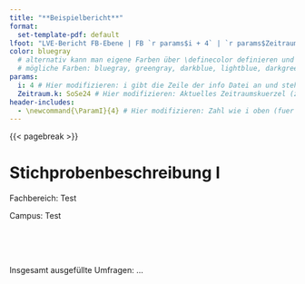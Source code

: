 ```yaml
---
title: "**Beispielbericht**"
format:
  set-template-pdf: default
lfoot: "LVE-Bericht FB-Ebene | FB `r params$i + 4` | `r params$Zeitraum.k`"
color: bluegray
  # alternativ kann man eigene Farben über \definecolor definieren und sie "maincolor" und "tablecolor" nennen.
  # mögliche Farben: bluegray, greengray, darkblue, lightblue, darkgreen, lightgreen, violett, pink, red, orange (RPTU-Standardfarben)
params:
  i: 4 # Hier modifizieren: i gibt die Zeile der info Datei an und steht für einen Bericht (1: EzW, 2: KSW, 3: NUW, 4: Psych)
  Zeitraum.k: SoSe24 # Hier modifizieren: Aktuelles Zeitraumskuerzel (z.B. SoSe24, WiSe24/25) fuer die Fusszeile
header-includes:
  - \newcommand{\ParamI}{4} # Hier modifizieren: Zahl wie i oben (fuer Stichprobenbeschreibung I auf Titelseite in before-body.tex)
---
```


{{< pagebreak >}}

# Stichprobenbeschreibung I

Fachbereich: Test

Campus: Test

\
\
\

Insgesamt ausgefüllte Umfragen: ...




